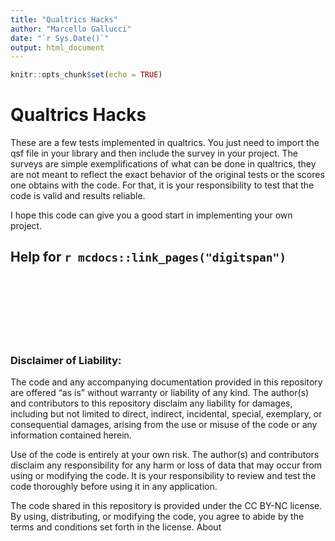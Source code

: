 ```yaml
---
title: "Qualtrics Hacks"
author: "Marcello Gallucci"
date: "`r Sys.Date()`"
output: html_document
---
```


```r
knitr::opts_chunk$set(echo = TRUE)
```

# Qualtrics Hacks

These are a few tests implemented in qualtrics. You just need to import the qsf file in your library and then include the survey in your project. The surveys are simple exemplifications of what can be done in qualtrics, they are not meant to reflect the exact behavior of the original tests or the scores one obtains with the code. For that, it is your responsibility to test that the code is valid and results reliable.

I hope this code can give you a good start in implementing your own project.

## Help for `r mcdocs::link_pages("digitspan")`




<br>
<br>
<br>
<br>
<br>
<br>

<div class="diclaimer">
###  Disclaimer of Liability:

The code and any accompanying documentation provided in this repository are offered "as is" without warranty or liability of any kind. The author(s) and contributors to this repository disclaim any liability for damages, including but not limited to direct, indirect, incidental, special, exemplary, or consequential damages, arising from the use or misuse of the code or any information contained herein.

Use of the code is entirely at your own risk. The author(s) and contributors disclaim any responsibility for any harm or loss of data that may occur from using or modifying the code. It is your responsibility to review and test the code thoroughly before using it in any application.

The code shared in this repository is provided under the CC BY-NC license. By using, distributing, or modifying the code, you agree to abide by the terms and conditions set forth in the license.
About

</div>